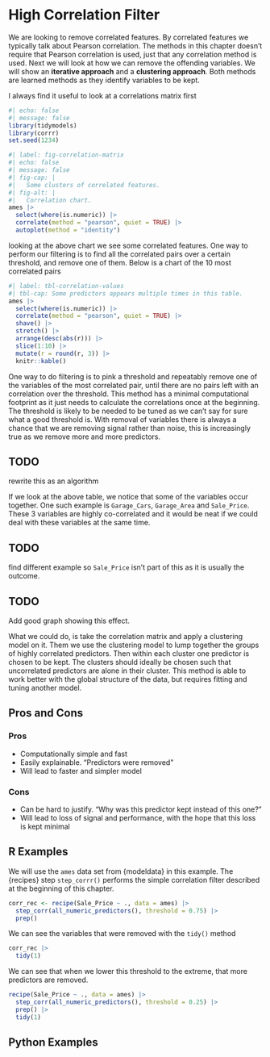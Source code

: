 # High Correlation Filter {#sec-correlated-filter}

We are looking to remove correlated features. By correlated features we typically talk about Pearson correlation. The methods in this chapter doesn't require that Pearson correlation is used, just that any correlation method is used.
Next we will look at how we can remove the offending variables. We will show an **iterative approach** and a **clustering approach**. Both methods are learned methods as they identify variables to be kept.

I always find it useful to look at a correlations matrix first

```r
#| echo: false
#| message: false
library(tidymodels)
library(corrr)
set.seed(1234)
```

```r
#| label: fig-correlation-matrix
#| echo: false
#| message: false
#| fig-cap: |
#|   Some clusters of correlated features.
#| fig-alt: |
#|   Correlation chart. 
ames |>
  select(where(is.numeric)) |>
  correlate(method = "pearson", quiet = TRUE) |>
  autoplot(method = "identity")
```

looking at the above chart we see some correlated features. One way to perform our filtering is to find all the correlated pairs over a certain threshold, and remove one of them. Below is a chart of the 10 most correlated pairs

```r
#| label: tbl-correlation-values
#| tbl-cap: Some predictors appears multiple times in this table.
ames |>
  select(where(is.numeric)) |>
  correlate(method = "pearson", quiet = TRUE) |>
  shave() |>
  stretch() |>
  arrange(desc(abs(r))) |>
  slice(1:10) |>
  mutate(r = round(r, 3)) |>
  knitr::kable()
```

One way to do filtering is to pink a threshold and repeatably remove one of the variables of the most correlated pair, until there are no pairs left with an correlation over the threshold. This method has a minimal computational footprint as it just needs to calculate the correlations once at the beginning. The threshold is likely to be needed to be tuned as we can't say for sure what a good threshold is. With removal of variables there is always a chance that we are removing signal rather than noise, this is increasingly true as we remove more and more predictors.

::: {.callout-caution}
# TODO

rewrite this as an algorithm
:::

If we look at the above table, we notice that some of the variables occur together. One such example is `Garage_Cars`, `Garage_Area` and `Sale_Price`. These 3 variables are highly co-correlated and it would be neat if we could deal with these variables at the same time.

::: {.callout-caution}
# TODO

find different example so `Sale_Price` isn't part of this as it is usually the outcome.
:::

::: {.callout-caution}
# TODO

Add good graph showing this effect.
:::

What we could do, is take the correlation matrix and apply a clustering model on it. Them we use the clustering model to lump together the groups of highly correlated predictors. Then within each cluster one predictor is chosen to be kept. The clusters should ideally be chosen such that uncorrelated predictors are alone in their cluster. This method is able to work better with the global structure of the data, but requires fitting and tuning another model.

## Pros and Cons

### Pros

- Computationally simple and fast
- Easily explainable. "Predictors were removed"
- Will lead to faster and simpler model

### Cons

- Can be hard to justify. "Why was this predictor kept instead of this one?"
- Will lead to loss of signal and performance, with the hope that this loss is kept minimal

## R Examples

We will use the `ames` data set from {modeldata} in this example. The {recipes} step `step_corrr()` performs the simple correlation filter described at the beginning of this chapter.

```r
corr_rec <- recipe(Sale_Price ~ ., data = ames) |>
  step_corr(all_numeric_predictors(), threshold = 0.75) |>
  prep()
```

We can see the variables that were removed with the `tidy()` method

```r
corr_rec |>
  tidy(1)
```

We can see that when we lower this threshold to the extreme, that more predictors are removed.

```r
recipe(Sale_Price ~ ., data = ames) |>
  step_corr(all_numeric_predictors(), threshold = 0.25) |>
  prep() |>
  tidy(1)
```


## Python Examples

